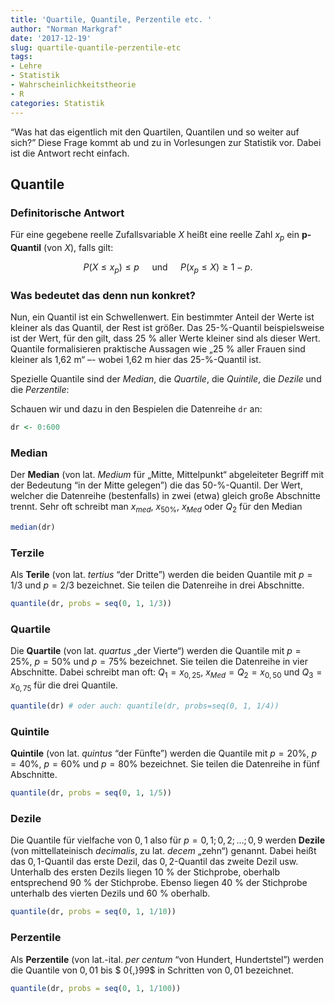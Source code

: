 ```yaml
---
title: 'Quartile, Quantile, Perzentile etc. '
author: "Norman Markgraf"
date: '2017-12-19'
slug: quartile-quantile-perzentile-etc
tags:
- Lehre
- Statistik
- Wahrscheinlichkeitstheorie
- R
categories: Statistik
---
```


"Was hat das eigentlich mit den Quartilen, Quantilen und so weiter auf sich?"
Diese Frage kommt ab und zu in Vorlesungen zur Statistik vor. Dabei ist die Antwort recht einfach.

## Quantile

### Definitorische Antwort

Für eine gegebene reelle Zufallsvariable $X$ heißt eine reelle Zahl $x_p$ ein **p-Quantil** (von $X$), falls gilt:

$$P(X \leq x_p) \leq p \quad \text{ und }\quad P(x_p \leq X) \geq 1-p.$$


### Was bedeutet das denn nun konkret?

Nun, ein Quantil ist ein Schwellenwert. 
Ein bestimmter Anteil der Werte ist kleiner als das Quantil, der Rest ist größer. 
Das 25-%-Quantil beispielsweise ist der Wert, für den gilt, dass 25 % aller Werte kleiner sind als dieser Wert. 
Quantile formalisieren praktische Aussagen wie „25 % aller Frauen sind kleiner als 1,62 m“ –- wobei 1,62 m hier das 25-%-Quantil ist.

Spezielle Quantile sind der *Median*, die *Quartile*, die *Quintile*, die *Dezile* und die *Perzentile*:

Schauen wir und dazu in den Bespielen die Datenreihe `dr` an:
```r
dr <- 0:600
```


### Median 

Der **Median** (von lat. *Medium* für „Mitte, Mittelpunkt“ abgeleiteter Begriff mit der Bedeutung "in der Mitte gelegen") die das 50-%-Quantil. Der Wert, welcher die Datenreihe (bestenfalls) in zwei (etwa) gleich große Abschnitte trennt. Sehr oft schreibt man $x_{med}$, $x_{50\%}$, $x_{Med}$ oder $Q_2$ für den Median

```r
median(dr)
```



### Terzile

Als **Terile** (von lat. *tertius* "der Dritte") werden die beiden Quantile mit $p=1/3$ und $p=2/3$ bezeichnet.
Sie teilen die Datenreihe in drei Abschnitte.

```r
quantile(dr, probs = seq(0, 1, 1/3))
```


### Quartile

Die **Quartile** (von lat. *quartus* „der Vierte“) werden die Quantile mit $p=25\%$, $p=50\%$ und $p=75\%$ bezeichnet. 
Sie teilen die Datenreihe in vier Abschnitte.
Dabei schreibt man oft: $Q_1 = x_{0{,}25}$, $x_{Med} = Q_2 = x_{0{,}50}$ und $Q_3 = x_{0{,}75}$ für die drei Quantile. 

```r
quantile(dr) # oder auch: quantile(dr, probs=seq(0, 1, 1/4))
```


### Quintile

**Quintile** (von lat. *quintus* "der Fünfte") werden die Quantile mit $p=20\%$, $p=40\%$, $p=60\%$ und $p=80\%$ bezeichnet.
Sie teilen die Datenreihe in fünf Abschnitte.

```r
quantile(dr, probs = seq(0, 1, 1/5))
```

### Dezile

Die Quantile für vielfache von $0{,}1$ also für $p=0{,}1;0{,}2;\dots ;0{,}9$ werden **Dezile** (von mittellateinisch *decimalis*, zu lat. *decem* „zehn“) genannt. 
Dabei heißt das  $0{,}1$-Quantil das erste Dezil, das $0{,}2$-Quantil das zweite Dezil usw. 
Unterhalb des ersten Dezils liegen 10 % der Stichprobe, oberhalb entsprechend 90 % der Stichprobe. 
Ebenso liegen 40 % der Stichprobe unterhalb des vierten Dezils und 60 % oberhalb.

```r
quantile(dr, probs = seq(0, 1, 1/10))
```

### Perzentile
Als **Perzentile** (von lat.-ital. *per centum* "von Hundert, Hundertstel") werden die Quantile von $\displaystyle 0{,}01$ bis $ 0{,}99$ in Schritten von $0{,}01$ bezeichnet.

```r
quantile(dr, probs = seq(0, 1, 1/100))
```

